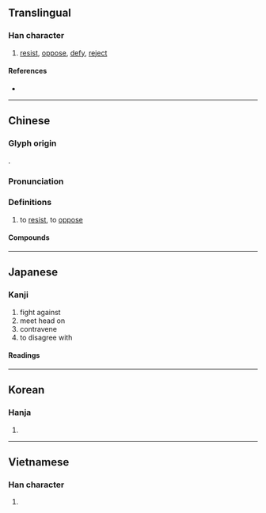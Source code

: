 {{character info/new}}
==Translingual==

===Han character===
{{Han char|rn=64|rad=手|as=04|sn=7|four=50017|canj=QYHN|ids=⿰扌亢}}

# [[resist]], [[oppose]], [[defy]], [[reject]]

====References====
* {{Han ref|kx=0422.020|dkj=11889|dj=0769.020|hdz=31843.040|uh=6297|ud=25239|bh=A7DC|bd=42972}}

----

==Chinese==
{{zh-forms}}

===Glyph origin===
{{Han etym}}
{{Han compound|手|亢|alt1=扌|ls=psc|c1=s|c2=p}}.

===Pronunciation===
{{zh-pron
|m=kàng
|m-s=
|c=kong3
|c-t=
|g=
|h=pfs=khong;gd=kong4
|j=
|mb=kǎng
|md=
|mn=khòng
|mn-t=kang3
|w=
|x=
|mc=y
|oc=y
|cat=v
}}

===Definitions===
{{zh-hanzi}}

# to [[resist]], to [[oppose]]
#: {{zh-usex|抗日 戰爭|"War of '''Resistance Against''' Japan" (the {{w|Second Sino-Japanese War}})}}

====Compounds====
{{zh-der|抗體|反抗|抗日|抗爭|抗議|八年抗戰|不可抗力|不可抗拒|對抗|對抗賽|分庭抗禮|不抗不卑|反抗期|匹配阻抗|抗議書|拮抗|抗頡作用|抗戰歌曲|抗手|抗邁|抗禮|抗氧化劑|抗告|抵抗權|暴抗|抵抗|抵抗力|抗志|抗力|抗行|抗震|抗溼紙|抗血清|抗糧|抗凝血劑|抗直|抗辯|抗衡|抗拒|抗戰勝利|抗戰|抗憂鬱藥|抗塵走俗|拒抗|抗原|抗首|抗暴|擣虛撇抗|抗顏|抗疏|搭抗|抗旱|抗心希古|抗敵|抗藥性|抗節|抗戰夫人|抗力點|抗稅|抗命|抗議文學|抗章|撇抗|抗組織胺|抗菌素|抗毒血清|抗毒素|狼抗|抗菌血清|抗利尿素|抗論|抗足|抗日戰爭|抗生素|負嵎頑抗|阻抗|高抗|頑抗|違抗|難與抗衡|負隅頑抗}}

----

==Japanese==

===Kanji===
{{ja-kanji|grade=c|rs=手04}}

# fight against
# meet head on
# contravene
# to disagree with

====Readings====
{{ja-readings
|goon=こう<かう, ごう<がう
|kanon=こう<かう
|kun=あらが-う, ふせ-ぐ
}}

----

==Korean==

===Hanja===
{{ko-hanja|hangeul=항|eumhun=|rv=hang|mr=hang|y=hang}}

# {{rfdef|ko|sort=手04}}

----

==Vietnamese==

===Han character===
{{vi-hantu|[[kháng]]|rs=手04}}

# {{rfdef|vi|sort=手04}}